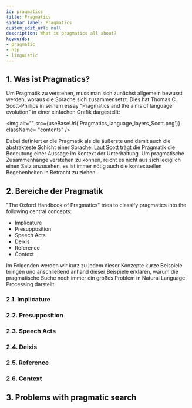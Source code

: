 ```yaml
---
id: pragmatics
title: Pragmatics
sidebar_label: Pragmatics
custom_edit_url: null
description: What is pragmatics all about?
keywords:
- pragmatic
- nlp
- linguistic
---
```


## 1. Was ist Pragmatics?

Um Pragmatik zu verstehen, muss man sich zunächst allgemein bewusst werden, woraus die Sprache sich zusammensetzt. Dies hat Thomas C. Scott-Phillips in seinem essay "Pragmatics and the aims of language evolution" in einer einfachen Grafik dargestellt:

<img
  alt=""
  src={useBaseUrl('Pragmatics_language_layers_Scott.png')}
  className= "contents"
/>

Dabei definiert er die Pragmatik als die äußerste und damit auch die abstrakteste Schicht einer Sprache. Laut Scott trägt die Pragmatik die Bedeutung einer Aussage im Kontext der Unterhaltung.
Um pragmatische Zusammenhänge verstehen zu können, reicht es nicht aus sich lediglich einen Satz anzusehen, es ist immer nötig auch die kontextuellen Begebenheiten in Betracht zu ziehen.


## 2. Bereiche der Pragmatik
"The Oxford Handbook of Pragmatics" tries to classify pragmatics into the following central concepts: 
* Implicature
* Presupposition
* Speech Acts
* Deixis
* Reference
* Context

Im Folgenden werden wir kurz zu jedem dieser Konzepte kurze Beispiele bringen und anschließend anhand dieser Beispiele erklären, warum die pragmatische Suche noch immer ein großes Problem in Natural Language Processing darstellt.

### 2.1. Implicature


### 2.2. Presupposition


### 2.3. Speech Acts


### 2.4. Deixis


### 2.5. Reference


### 2.6. Context


## 3. Problems with pragmatic search
